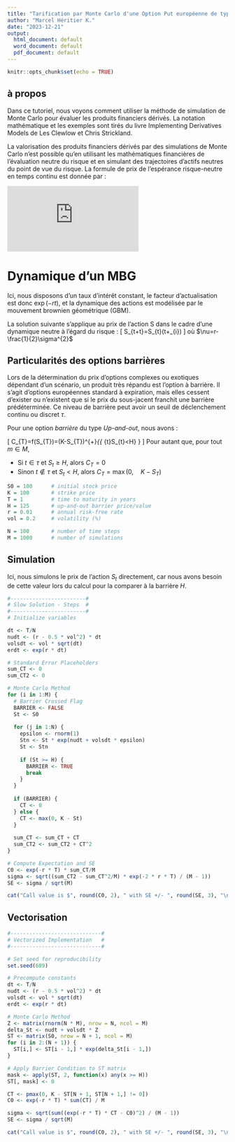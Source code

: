 ```yaml
---
title: "Tarification par Monte Carlo d'une Option Put européenne de type Up-and-Out"
author: "Marcel Héritier K."
date: "2023-12-21"
output:
  html_document: default
  word_document: default
  pdf_document: default
---
```


```r
knitr::opts_chunk$set(echo = TRUE)
```

## à propos

Dans ce tutoriel, nous voyons comment utiliser la méthode de simulation de Monte Carlo pour évaluer les produits financiers dérivés. La notation mathématique et les exemples sont tirés du livre Implementing Derivatives Models de Les Clewlow et Chris Strickland.

La valorisation des produits financiers dérivés par des simulations de Monte Carlo n'est possible qu'en utilisant les mathématiques financières de l'évaluation neutre du risque et en simulant des trajectoires d'actifs neutres du point de vue du risque. La formule de prix de l'espérance risque-neutre en temps continu est donnée par :

[![\\ \begin{equation}\LARGE \\ \frac{C_t}{B_t} = \mathbb{E}_{\mathbb{Q}}[\frac{C_T}{B_T}\mid F_t] \\ \end{equation}](https://latex.codecogs.com/svg.latex?%5C%5C%20%5Cbegin%7Bequation%7D%5CLARGE%20%5C%5C%20%5Cfrac%7BC_t%7D%7BB_t%7D%20%3D%20%5Cmathbb%7BE%7D_%7B%5Cmathbb%7BQ%7D%7D%5B%5Cfrac%7BC_T%7D%7BB_T%7D%5Cmid%20F_t%5D%20%5C%5C%20%5Cend%7Bequation%7D)](#_)

# Dynamique d'un MBG

Ici, nous disposons d'un taux d'intérêt constant, le facteur d'actualisation est donc $\exp(-rt)$, et la dynamique des actions est modélisée par le mouvement brownien géométrique (GBM).

La solution suivante s'applique au prix de l'action S dans le cadre
d'une dynamique neutre à l'égard du risque :
\[
S_{t+\Delta t}=S_{t}\exp\left(\nu\Delta t+\sigma\sqrt{\Delta t}\epsilon_{i}\right)
\]
 où $\nu=r-\frac{1}{2}\sigma^{2}$
 
 
 
## Particularités des options barrières
 
Lors de la détermination du prix d'options complexes ou exotiques dépendant d'un scénario, un produit très répandu est l'option à barrière. Il s'agit d'options européennes standard à expiration, mais elles cessent d'exister ou n'existent que si le prix du sous-jacent franchit une barrière prédéterminée. Ce niveau de barrière peut avoir un seuil de déclenchement continu ou discret $\tau$.


Pour une option _barrière_ du type *Up-and-out*, nous avons :

\[
C_{T}=f(S_{T})=(K-S_{T})^{+}\times\mathbb{I}_{\left\{ \max\limits _{t\in\tau}S_{t}<H\right\} }
\]
Pour autant que, pour tout $m\in M$, 

  * Si $t\in\tau$ et $S_t\geq H$, alors $C_T = 0$
  * Sinon $t\notin\tau$ et $S_t < H$, alors $C_T = \max (0,\quad K-S_T)$
  

```r
S0 = 100      # initial stock price
K = 100       # strike price
T = 1         # time to maturity in years
H = 125       # up-and-out barrier price/value
r = 0.01      # annual risk-free rate
vol = 0.2     # volatility (%)

N = 100       # number of time steps
M = 1000      # number of simulations
```

  
## Simulation

Ici, nous simulons le prix de l'action $S_t$ directement, car nous avons besoin de cette valeur lors du calcul pour la comparer à la barrière $H$.

```r
#------------------------#
# Slow Solution - Steps  #
#------------------------#
# Initialize variables

dt <- T/N
nudt <- (r - 0.5 * vol^2) * dt
volsdt <- vol * sqrt(dt)
erdt <- exp(r * dt)

# Standard Error Placeholders
sum_CT <- 0
sum_CT2 <- 0

# Monte Carlo Method
for (i in 1:M) {
  # Barrier Crossed Flag
  BARRIER <- FALSE
  St <- S0
  
  for (j in 1:N) {
    epsilon <- rnorm(1)
    Stn <- St * exp(nudt + volsdt * epsilon)
    St <- Stn
    
    if (St >= H) {
      BARRIER <- TRUE
      break
    }
  }
  
  if (BARRIER) {
    CT <- 0
  } else {
    CT <- max(0, K - St)
  }
  
  sum_CT <- sum_CT + CT
  sum_CT2 <- sum_CT2 + CT^2
}

# Compute Expectation and SE
C0 <- exp(-r * T) * sum_CT/M
sigma <- sqrt((sum_CT2 - sum_CT^2/M) * exp(-2 * r * T) / (M - 1))
SE <- sigma / sqrt(M)

cat("Call value is $", round(C0, 2), " with SE +/- ", round(SE, 3), "\n")
```


## Vectorisation
```r

#-----------------------------#
# Vectorized Implementation   #
#-----------------------------#

# Set seed for reproducibility
set.seed(689)

# Precompute constants
dt <- T/N
nudt <- (r - 0.5 * vol^2) * dt
volsdt <- vol * sqrt(dt)
erdt <- exp(r * dt)

# Monte Carlo Method
Z <- matrix(rnorm(N * M), nrow = N, ncol = M)
delta_St <- nudt + volsdt * Z
ST <- matrix(S0, nrow = N + 1, ncol = M)
for (i in 2:(N + 1)) {
  ST[i,] <- ST[i - 1,] * exp(delta_St[i - 1,])
}

# Apply Barrier Condition to ST matrix
mask <- apply(ST, 2, function(x) any(x >= H))
ST[, mask] <- 0

CT <- pmax(0, K - ST[N + 1, ST[N + 1,] != 0])
C0 <- exp(-r * T) * sum(CT) / M

sigma <- sqrt(sum((exp(-r * T) * CT - C0)^2) / (M - 1))
SE <- sigma / sqrt(M)

cat("Call value is $", round(C0, 2), " with SE +/- ", round(SE, 3), "\n")


```




